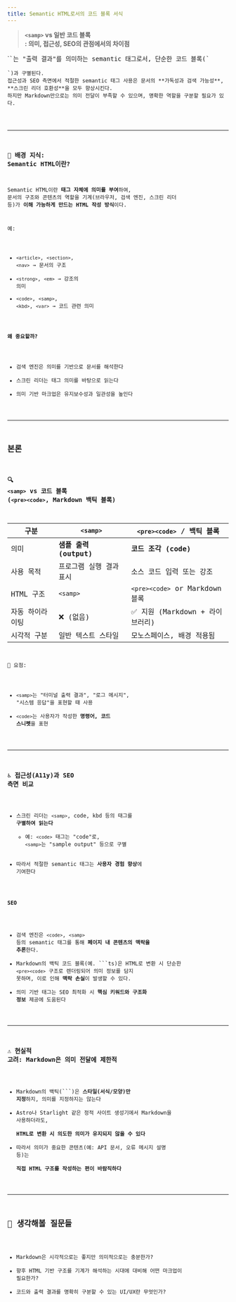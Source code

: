 ```yaml
---
title: Semantic HTML로서의 코드 블록 서식
---
```



> **`<samp>` vs 일반 코드 블록<br/>: 의미, 접근성, SEO의 관점에서의 차이점**

<Aside title="요약">
`<samp>`는 "출력 결과"를 의미하는 semantic 태그로서, 단순한 코드 블록(`<pre><code>`)과 구별된다.  
접근성과 SEO 측면에서 적절한 semantic 태그 사용은 문서의 **가독성과 검색 가능성**,
**스크린 리더 호환성**을 모두 향상시킨다. 
하지만 Markdown만으로는 의미 전달이 부족할 수 있으며, 명확한 역할을 구분할 필요가 있다.
</Aside>

---

### **🧱 배경 지식: Semantic HTML이란?**

Semantic HTML이란 **태그 자체에 의미를 부여**하여,
문서의 구조와 콘텐츠의 역할을 기계(브라우저, 검색 엔진, 스크린 리더 등)가 **이해 가능하게 만드는 HTML 작성 방식**이다.

예:
- `<article>`, `<section>`, `<nav>` → 문서의 구조
- `<strong>`, `<em>` → 강조의 의미
- `<code>`, `<samp>`, `<kbd>`, `<var>` → 코드 관련 의미

**왜 중요할까?**
- 검색 엔진은 의미를 기반으로 문서를 해석한다
- 스크린 리더는 태그 의미를 바탕으로 읽는다
- 의미 기반 마크업은 유지보수성과 일관성을 높인다

---

## 본론

### 🔍 `<samp>` vs 코드 블록 (`<pre><code>`, Markdown 백틱 블록)

| **구분**   | **`<samp>`**              | **`<pre><code>` / 백틱 블록** |
| -------- | ----------------- | -------------------------- |
| 의미       | **샘플 출력 (output)** | **코드 조각 (code)**            |
| 사용 목적    | 프로그램 실행 결과 표시     | 소스 코드 입력 또는 강조             |
| HTML 구조  | `<samp>`            | `<pre><code>` or Markdown 블록 |
| 자동 하이라이팅 | ❌ (없음)            | ✅ 지원 (Markdown + 라이브러리)    |
| 시각적 구분   | 일반 텍스트 스타일        | 모노스페이스, 배경 적용됨             |

🧠 요점:

- `<samp>`는 "터미널 출력 결과", "로그 메시지", "시스템 응답"을 표현할 때 사용
- `<code>`는 사용자가 작성한 **명령어, 코드 스니펫**을 표현

---

### ♿️ 접근성(A11y)과 SEO 측면 비교 

- 스크린 리더는 `<samp>`, code, kbd 등의 태그를 **구별하여 읽는다**
    - 예: `<code>` 태그는 "code"로, `<samp>`는 "sample output" 등으로 구별
- 따라서 적절한 semantic 태그는 **사용자 경험 향상**에 기여한다

#### **SEO**

- 검색 엔진은 `<code>`, `<samp>` 등의 semantic 태그를 통해 **페이지 내 콘텐츠의 맥락을 추론**한다.    
- Markdown의 백틱 코드 블록(예. \`\`\`ts)은 HTML로 변환 시 단순한 `<pre><code>` 구조로 렌더링되어 의미 정보를 담지 못하며, 이로 인해 **맥락 손실**이 발생할 수 있다.
- 의미 기반 태그는 SEO 최적화 시 **핵심 키워드와 구조화 정보** 제공에 도움된다

---

### ⚠️ 현실적 고려: Markdown은 의미 전달에 제한적

- Markdown의 백틱(\`\`\`)은 **스타일(서식/모양)만 지정**하지, 의미를 지정하지는 않는다
- Astro나 Starlight 같은 정적 사이트 생성기에서 Markdown을 사용하더라도,  
    **HTML로 변환 시 의도한 의미가 유지되지 않을 수 있다**
- 따라서 의미가 중요한 콘텐츠(예: API 문서, 오류 메시지 설명 등)는  
    **직접 HTML 구조를 작성하는 편이 바람직하다**

---

## 💭 생각해볼 질문들

- Markdown은 시각적으로는 좋지만 의미적으로는 충분한가?
- 향후 HTML 기반 구조를 기계가 해석하는 시대에 대비해 어떤 마크업이 필요한가?
- 코드와 출력 결과를 명확히 구분할 수 있는 UI/UX란 무엇인가?
